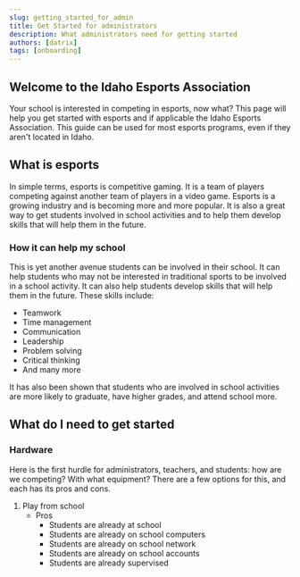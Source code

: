 ```yaml
---
slug: getting_started_for_admin
title: Get Started for administrators
description: What administrators need for getting started
authors: [datrix]
tags: [onboarding]
---
```


## Welcome to the Idaho Esports Association

Your school is interested in competing in esports, now what? This page will help you get started with esports and if applicable the Idaho Esports Association. This guide can be used for most esports programs, even if they aren't located in Idaho.

## What is esports

In simple terms, esports is competitive gaming. It is a team of players competing against another team of players in a video game. Esports is a growing industry and is becoming more and more popular. It is also a great way to get students involved in school activities and to help them develop skills that will help them in the future.

### How it can help my school

This is yet another avenue students can be involved in their school. It can help students who may not be interested in traditional sports to be involved in a school activity. It can also help students develop skills that will help them in the future. These skills include:

- Teamwork
- Time management
- Communication
- Leadership
- Problem solving
- Critical thinking
- And many more

It has also been shown that students who are involved in school activities are more likely to graduate, have higher grades, and attend school more.

## What do I need to get started

### Hardware

Here is the first hurdle for administrators, teachers, and students: how are we competing? With what equipment? There are a few options for this, and each has its pros and cons.

1) Play from school
    - Pros
        - Students are already at school
        - Students are already on school computers
        - Students are already on school network
        - Students are already on school accounts
        - Students are already supervised
